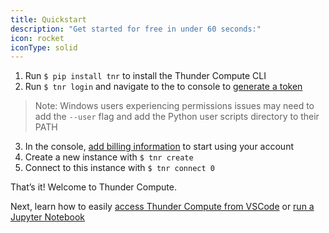 ```yaml
---
title: Quickstart
description: "Get started for free in under 60 seconds:"
icon: rocket
iconType: solid
---
```



1.  Run `$ pip install tnr` to install the Thunder Compute CLI
2.  Run `$ tnr login` and navigate to the to console to [generate a token](https://console.thundercompute.com/settings/tokens)
> Note: Windows users experiencing permissions issues may need to add the `--user` flag and add the Python user scripts directory to their PATH
3.  In the console, [add billing information](https://console.thundercompute.com/settings/billing) to start using your account
4.  Create a new instance with `$ tnr create`
5.  Connect to this instance with `$ tnr connect 0`

That’s it! Welcome to Thunder Compute.

Next, learn how to easily [access Thunder Compute from VSCode](https://docs.thundercompute.com/docs/guides/vscode-integration-for-thunder-compute) or [run a Jupyter Notebook](https://docs.thundercompute.com/docs/guides/running-jupyter-notebooks-on-thunder-compute)


